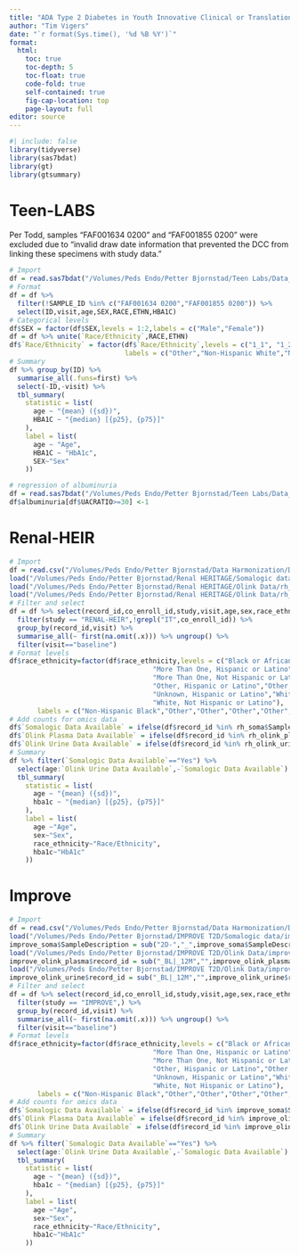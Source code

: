 ```yaml
---
title: "ADA Type 2 Diabetes in Youth Innovative Clinical or Translational Science Award"
author: "Tim Vigers"
date: "`r format(Sys.time(), '%d %B %Y')`"
format:
  html:
    toc: true
    toc-depth: 5
    toc-float: true
    code-fold: true
    self-contained: true
    fig-cap-location: top
    page-layout: full
editor: source
---
```


```r
#| include: false
library(tidyverse)
library(sas7bdat)
library(gt)
library(gtsummary)
```

# Teen-LABS

Per Todd, samples "FAF001634 0200" and "FAF001855 0200" were excluded due to "invalid draw date information that prevented the DCC from linking these specimens with study data."

```r
# Import
df = read.sas7bdat("/Volumes/Peds Endo/Petter Bjornstad/Teen Labs/Data_Cleaned/bjornstadancillary.sas7bdat")
# Format 
df = df %>% 
  filter(!SAMPLE_ID %in% c("FAF001634 0200","FAF001855 0200")) %>%
  select(ID,visit,age,SEX,RACE,ETHN,HBA1C)
# Categorical levels
df$SEX = factor(df$SEX,levels = 1:2,labels = c("Male","Female"))
df = df %>% unite(`Race/Ethnicity`,RACE,ETHN)
df$`Race/Ethnicity` = factor(df$`Race/Ethnicity`,levels = c("1_1", "1_2", "2_2","8_2"),
                             labels = c("Other","Non-Hispanic White","Non-Hispanic Black","Other"))
# Summary
df %>% group_by(ID) %>%
  summarise_all(.funs=first) %>%
  select(-ID,-visit) %>% 
  tbl_summary(
    statistic = list(
      age ~ "{mean} ({sd})",
      HBA1C ~ "{median} [{p25}, {p75}]"
    ),
    label = list(
      age ~ "Age",
      HBA1C ~ "HbA1c",
      SEX~"Sex"
    ))

# regression of albuminuria
df = read.sas7bdat("/Volumes/Peds Endo/Petter Bjornstad/Teen Labs/Data_Cleaned/bjornstadancillary.sas7bdat")
df$albuminuria[df$UACRATIO>=30] <-1 
```

# Renal-HEIR

```r
# Import
df = read.csv("/Volumes/Peds Endo/Petter Bjornstad/Data Harmonization/Data Clean/harmonized_dataset.csv",na.strings = "")
load("/Volumes/Peds Endo/Petter Bjornstad/Renal HERITAGE/Somalogic data/rh_soma.Rdata")
load("/Volumes/Peds Endo/Petter Bjornstad/Renal HERITAGE/Olink Data/rh_olink_plasma.Rdata")
load("/Volumes/Peds Endo/Petter Bjornstad/Renal HERITAGE/Olink Data/rh_olink_urine.Rdata")
# Filter and select
df = df %>% select(record_id,co_enroll_id,study,visit,age,sex,race_ethnicity,hba1c)%>%
  filter(study == "RENAL-HEIR",!grepl("IT",co_enroll_id)) %>%
  group_by(record_id,visit) %>% 
  summarise_all(~ first(na.omit(.x))) %>% ungroup() %>%
  filter(visit=="baseline")
# Format levels
df$race_ethnicity=factor(df$race_ethnicity,levels = c("Black or African American, Not Hispanic or Latino",
                                    "More Than One, Hispanic or Latino",
                                    "More Than One, Not Hispanic or Latino",
                                    "Other, Hispanic or Latino","Other, Not Hispanic or Latino",
                                    "Unknown, Hispanic or Latino","White, Hispanic or Latino",
                                    "White, Not Hispanic or Latino"),
       labels = c("Non-Hispanic Black","Other","Other","Other","Other","Other","Other","Non-Hispanic White"))
# Add counts for omics data
df$`Somalogic Data Available` = ifelse(df$record_id %in% rh_soma$SampleDescription,"Yes","No")
df$`Olink Plasma Data Available` = ifelse(df$record_id %in% rh_olink_plasma$record_id,"Yes","No")
df$`Olink Urine Data Available` = ifelse(df$record_id %in% rh_olink_urine$record_id,"Yes","No")
# Summary
df %>% filter(`Somalogic Data Available`=="Yes") %>%
  select(age:`Olink Urine Data Available`,-`Somalogic Data Available`) %>% 
  tbl_summary(
    statistic = list(
      age ~ "{mean} ({sd})",
      hba1c ~ "{median} [{p25}, {p75}]"
    ),
    label = list(
      age ~"Age",
      sex~"Sex",
      race_ethnicity~"Race/Ethnicity",
      hba1c~"HbA1c"
    ))
```

# Improve

```r
# Import
df = read.csv("/Volumes/Peds Endo/Petter Bjornstad/Data Harmonization/Data Clean/harmonized_dataset.csv",na.strings = "")
load("/Volumes/Peds Endo/Petter Bjornstad/IMPROVE T2D/Somalogic data/improve_soma.Rdata")
improve_soma$SampleDescription = sub("2D-","_",improve_soma$SampleDescription)
load("/Volumes/Peds Endo/Petter Bjornstad/IMPROVE T2D/Olink Data/improve_olink_plasma.Rdata")
improve_olink_plasma$record_id = sub("_BL|_12M","",improve_olink_plasma$record_id)
load("/Volumes/Peds Endo/Petter Bjornstad/IMPROVE T2D/Olink Data/improve_olink_urine.Rdata")
improve_olink_urine$record_id = sub("_BL|_12M","",improve_olink_urine$record_id)
# Filter and select
df = df %>% select(record_id,co_enroll_id,study,visit,age,sex,race_ethnicity,hba1c)%>%
  filter(study == "IMPROVE",) %>%
  group_by(record_id,visit) %>% 
  summarise_all(~ first(na.omit(.x))) %>% ungroup() %>%
  filter(visit=="baseline")
# Format levels
df$race_ethnicity=factor(df$race_ethnicity,levels = c("Black or African American, Not Hispanic or Latino",
                                    "More Than One, Hispanic or Latino",
                                    "More Than One, Not Hispanic or Latino",
                                    "Other, Hispanic or Latino","Other, Not Hispanic or Latino",
                                    "Unknown, Hispanic or Latino","White, Hispanic or Latino",
                                    "White, Not Hispanic or Latino"),
       labels = c("Non-Hispanic Black","Other","Other","Other","Other","Other","Other","Non-Hispanic White"))
# Add counts for omics data
df$`Somalogic Data Available` = ifelse(df$record_id %in% improve_soma$SampleDescription,"Yes","No")
df$`Olink Plasma Data Available` = ifelse(df$record_id %in% improve_olink_plasma$record_id,"Yes","No")
df$`Olink Urine Data Available` = ifelse(df$record_id %in% improve_olink_urine$record_id,"Yes","No")
# Summary
df %>% filter(`Somalogic Data Available`=="Yes") %>% 
  select(age:`Olink Urine Data Available`,-`Somalogic Data Available`) %>% 
  tbl_summary(
    statistic = list(
      age ~ "{mean} ({sd})",
      hba1c ~ "{median} [{p25}, {p75}]"
    ),
    label = list(
      age ~"Age",
      sex~"Sex",
      race_ethnicity~"Race/Ethnicity",
      hba1c~"HbA1c"
    ))
```

